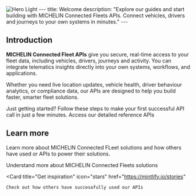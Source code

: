 <img className="block dark:hidden" src="/images/welcome_banner_2.png" alt="Hero Light" />
---
title: Welcome
description: "Explore our guides and start building with MICHELIN Connected Fleets APIs.  Connect vehicles, drivers and journeys to your own systems in minutes."
---




## Introduction

**MICHELIN Connected Fleet APIs** give you secure, real-time access to your fleet data, including vehicles, drivers, journeys and activity.  You can integrate telematics insights directly into your own systems, workflows, and applications.

Whether you need live location updates, vehicle health, driver behaviour analytics, or compliance data, our APIs are designed to help you build faster, smarter fleet solutions.


<CardGroup cols={2}>
  <Card
    title="Quickstart"
    icon="pen-to-square"
    href="https://mintlify.com/docs/quickstart"
  >
    Just getting started?  Follow these steps to make your first successful API call in just a few minutes.

  </Card>
  <Card
    title="Choose an API"
    icon="binoculars"
    href="https://mintlify.com/docs/development"
  >
    Access our detailed reference APIs 
  </Card>
</CardGroup>


## Learn more

Learn more about MICHELIN Connected FLeet solutions and how others have used or APIs to power their solutions.  

<CardGroup cols={2}>
  <Card
    title="Explore our solutions"
    icon="code"
    href="https://mintlify.io/solution"
  >
    Understand more about MICHELIN Connected Fleets solutions
  </Card>

  <Card
    title="Get inspiration"
    icon="stars"
    href="https://mintlify.io/stories"
  >
    Check out how others have succesafully used our APIs
>
  </Card>
</CardGroup>

